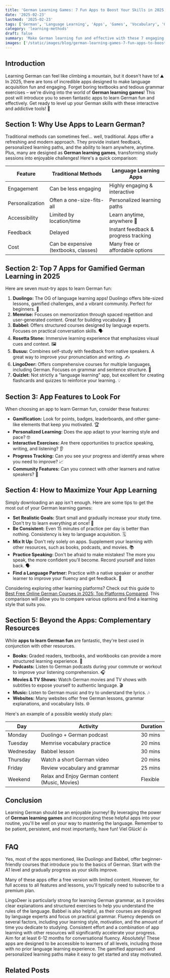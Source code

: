 ```yaml
---
title: 'German Learning Games: 7 Fun Apps to Boost Your Skills in 2025'
date: '2025-02-23'
lastmod: '2025-02-23'
tags: ['German', 'Language Learning', 'Apps', 'Games', 'Vocabulary', 'Grammar', 'Fun Learning']
category: 'learning-methods'
draft: false
summary: 'Make German learning fun and effective with these 7 engaging apps in 2025! Discover German learning games and apps to learn German fun, boost your vocabulary, grammar, and pronunciation, and master the language with ease. 🇩🇪🎮'
images: ['/static/images/blog/german-learning-games-7-fun-apps-to-boost-your-skills-in-2025-1.webp']
---
```


## Introduction

Learning German can feel like climbing a mountain, but it doesn't have to! ⛰️ In 2025, there are tons of incredible apps designed to make language acquisition fun and engaging. Forget boring textbooks and tedious grammar exercises – we're diving into the world of **German learning games**! This post will introduce you to seven fantastic apps to learn German fun and effectively. Get ready to level up your German skills with these interactive and addictive tools! 🚀

## Section 1: Why Use Apps to Learn German?

Traditional methods can sometimes feel… well, traditional. Apps offer a refreshing and modern approach. They provide instant feedback, personalized learning paths, and the ability to learn anywhere, anytime. Plus, many are designed as **German learning games**, transforming study sessions into enjoyable challenges! Here's a quick comparison:

| Feature         | Traditional Methods                   | Language Learning Apps               |
| --------------- | ------------------------------------- | ------------------------------------ |
| Engagement      | Can be less engaging                  | Highly engaging & interactive        |
| Personalization | Often a one-size-fits-all             | Personalized learning paths          |
| Accessibility   | Limited by location/time              | Learn anytime, anywhere 📱           |
| Feedback        | Delayed                               | Instant feedback & progress tracking |
| Cost            | Can be expensive (textbooks, classes) | Many free or affordable options      |

## Section 2: Top 7 Apps for Gamified German Learning in 2025

Here are seven must-try apps to learn German fun:

1.  **Duolingo:** The OG of language learning apps! Duolingo offers bite-sized lessons, gamified challenges, and a vibrant community. Perfect for beginners. 🦉
2.  **Memrise:** Focuses on memorization through spaced repetition and user-generated content. Great for building vocabulary. 🧠
3.  **Babbel:** Offers structured courses designed by language experts. Focuses on practical conversation skills. 🗣️
4.  **Rosetta Stone:** Immersive learning experience that emphasizes visual cues and context. 🖼️
5.  **Busuu:** Combines self-study with feedback from native speakers. A great way to improve your pronunciation and writing. ✍️
6.  **LingoDeer:** Offers comprehensive courses for multiple languages, including German. Focuses on grammar and sentence structure. 🦌
7.  **Quizlet:** Not strictly a "language learning" app, but excellent for creating flashcards and quizzes to reinforce your learning. 💡

## Section 3: App Features to Look For

When choosing an app to learn German fun, consider these features:

- **Gamification:** Look for points, badges, leaderboards, and other game-like elements that keep you motivated. 🏆
- **Personalized Learning:** Does the app adapt to your learning style and pace? 🤓
- **Interactive Exercises:** Are there opportunities to practice speaking, writing, and listening? 👂
- **Progress Tracking:** Can you see your progress and identify areas where you need to improve? 📈
- **Community Features:** Can you connect with other learners and native speakers? 🤝

## Section 4: How to Maximize Your App Learning

Simply downloading an app isn't enough. Here are some tips to get the most out of your German learning games:

- **Set Realistic Goals:** Start small and gradually increase your study time. Don't try to learn everything at once! 🎯
- **Be Consistent:** Even 15 minutes of practice per day is better than nothing. Consistency is key to language acquisition. 🗓️
- **Mix It Up:** Don't rely solely on apps. Supplement your learning with other resources, such as books, podcasts, and movies. 📚
- **Practice Speaking:** Don't be afraid to make mistakes! The more you speak, the more confident you'll become. Record yourself and listen back. 🗣️
- **Find a Language Partner:** Practice with a native speaker or another learner to improve your fluency and get feedback. 💬

Considering exploring other learning platforms? Check out this guide to [Best Free Online German Courses in 2025: Top Platforms Compared](/blog/best-free-online-german-courses-in-2025-top-platforms-compared). This comparison will allow you to compare various options and find a learning style that suits you.

## Section 5: Beyond the Apps: Complementary Resources

While **apps to learn German fun** are fantastic, they're best used in conjunction with other resources.

- **Books:** Graded readers, textbooks, and workbooks can provide a more structured learning experience. 📖
- **Podcasts:** Listen to German podcasts during your commute or workout to improve your listening comprehension. 🎧
- **Movies & TV Shows:** Watch German movies and TV shows with subtitles to expose yourself to authentic language. 🎬
- **Music:** Listen to German music and try to understand the lyrics. 🎶
- **Websites:** Many websites offer free German lessons, grammar explanations, and vocabulary lists. 🌐

Here's an example of a possible weekly study plan:

| Day       | Activity                                       | Duration |
| --------- | ---------------------------------------------- | -------- |
| Monday    | Duolingo + German podcast                      | 30 mins  |
| Tuesday   | Memrise vocabulary practice                    | 20 mins  |
| Wednesday | Babbel lesson                                  | 30 mins  |
| Thursday  | Watch a short German video                     | 20 mins  |
| Friday    | Review vocabulary and grammar                  | 25 mins  |
| Weekend   | Relax and Enjoy German content (Music, Movies) | Flexible |

## Conclusion

Learning German should be an enjoyable journey! By leveraging the power of **German learning games** and incorporating these helpful apps into your routine, you'll be well on your way to mastering the language. Remember to be patient, persistent, and most importantly, have fun! Viel Glück! 👍

## FAQ

<FAQ question="Are these apps suitable for complete beginners?">
  Yes, most of the apps mentioned, like Duolingo and Babbel, offer beginner-friendly courses that introduce you to the basics of German. Start with the A1 level and gradually progress as your skills improve.
</FAQ>

<FAQ question="Are these apps free to use?">Many of these apps offer a free version with limited content. However, for full access to all features and lessons, you'll typically need to subscribe to a premium plan.</FAQ>

<FAQ question="Which app is best for learning German grammar?">
  LingoDeer is particularly strong for learning German grammar, as it provides clear explanations and structured exercises to help you understand the rules of the language. Babbel is also helpful, as their courses are designed by language
  experts and focus on practical grammar.
</FAQ>

<FAQ question="How long will it take to become fluent in German using these apps?">
  Fluency depends on several factors, including your learning style, motivation, and the amount of time you dedicate to studying. Consistent effort and a combination of app learning with other resources will significantly accelerate your
  progress. Aim for at least 6-12 months for conversational fluency.
</FAQ>

<FAQ question="Can I learn German with these apps if I don't have any prior experience with language learning?">
  Absolutely! These apps are designed to be accessible to learners of all levels, including those with no prior language learning experience. The gamified approach and personalized learning paths make it easy to get started and stay
  motivated.
</FAQ>

## Related Posts

<RelatedPost
  href="/blog/best-free-online-german-courses-in-2025-top-platforms-compared"
  title="Best Free Online German Courses in 2025: Top Platforms Compared"
  summary="Discover the best free German courses online in 2025! This guide compares top platforms, helping you find the perfect resources to learn German at your own pace and budget. Start your German learning journey today! 🇩🇪"
/>
<RelatedPost
  href="/blog/german-learning-websites-ranked-best-free-and-paid-options-for-2025"
  title="German Learning Websites Ranked: Best Free and Paid Options for 2025"
  summary="Looking to learn German in 2025? This comprehensive guide ranks the best German learning websites, both free and paid, to help you find the perfect online resources for your language learning journey.🇩🇪 From beginner to advanced, we've got you covered!"
/>
<RelatedPost
  href="/blog/goethe-zertifikat-b1-preparation-guide-tips-books-and-practice-tests"
  title="Goethe-Zertifikat B1 Preparation Guide: Tips, Books, and Practice Tests"
  summary="Ace your Goethe-Zertifikat B1 exam! This guide provides essential tips, recommended books, practice tests, and strategies for effective German B1 exam preparation. Get ready to confidently demonstrate your German language skills! 🇩🇪"
/>
